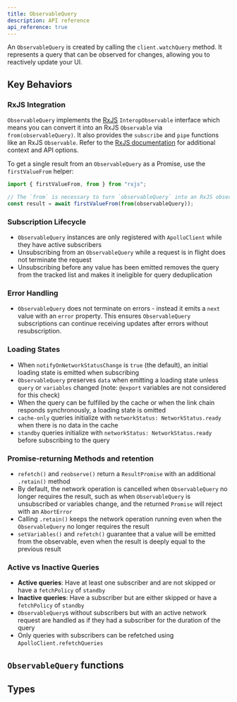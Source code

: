 ```yaml
---
title: ObservableQuery
description: API reference
api_reference: true
---
```



An `ObservableQuery` is created by calling the `client.watchQuery` method.
It represents a query that can be observed for changes, allowing you to reactively update your UI.

## Key Behaviors

### RxJS Integration

`ObservableQuery` implements the [RxJS](https://rxjs.dev/) `InteropObservable` interface which means you can convert it into an RxJS `Observable` via `from(observableQuery)`.
It also provides the `subscribe` and `pipe` functions like an RxJS `Observable`.
Refer to the [RxJS documentation](https://rxjs.dev/guide/overview) for additional context and API options.

To get a single result from an `ObservableQuery` as a Promise, use the `firstValueFrom` helper:

```ts
import { firstValueFrom, from } from "rxjs";

// The `from` is necessary to turn `observableQuery` into an RxJS observable
const result = await firstValueFrom(from(observableQuery));
```

### Subscription Lifecycle
- `ObservableQuery` instances are only registered with `ApolloClient` while they have active subscribers
- Unsubscribing from an `ObservableQuery` while a request is in flight does not terminate the request
- Unsubscribing before any value has been emitted removes the query from the tracked list and makes it ineligible for query deduplication

### Error Handling
- `ObservableQuery` does not terminate on errors - instead it emits a `next` value with an `error` property. This ensures `ObservableQuery` subscriptions can continue receiving updates after errors without resubscription.

### Loading States
- When `notifyOnNetworkStatusChange` is `true` (the default), an initial loading state is emitted when subscribing
- `ObservableQuery` preserves `data` when emitting a loading state unless `query` or `variables` changed (note: `@export` variables are not considered for this check)
- When the query can be fulfilled by the cache or when the link chain responds synchronously, a loading state is omitted
- `cache-only` queries initialize with `networkStatus: NetworkStatus.ready` when there is no data in the cache
- `standby` queries initialize with `networkStatus: NetworkStatus.ready` before subscribing to the query

### Promise-returning Methods and retention
- `refetch()` and `reobserve()` return a `ResultPromise` with an additional `.retain()` method
- By default, the network operation is cancelled when `ObservableQuery` no longer requires the result, such as when `ObservableQuery` is unsubscribed or variables change, and the returned `Promise` will reject with an `AbortError`
- Calling `.retain()` keeps the network operation running even when the `ObservableQuery` no longer requires the result
- `setVariables()` and `refetch()` guarantee that a value will be emitted from the observable, even when the result is deeply equal to the previous result

### Active vs Inactive Queries
- **Active queries**: Have at least one subscriber and are not skipped or have a `fetchPolicy` of `standby`
- **Inactive queries**: Have a subscriber but are either skipped or have a `fetchPolicy` of `standby`
- `ObservableQuery`s without subscribers but with an active network request are handled as if they had a subscriber for the duration of the query
- Only queries with subscribers can be refetched using `ApolloClient.refetchQueries`


## `ObservableQuery` functions

<FunctionDetails canonicalReference="@apollo/client!ObservableQuery#getCurrentResult:member(1)" headingLevel={3} result={false} parameters={false} />
<FunctionDetails canonicalReference="@apollo/client!DocumentationTypes.RxjsObservable#pipe:member(1)" headingLevel={3} result={false} parameters={false} />
<FunctionDetails canonicalReference="@apollo/client!DocumentationTypes.RxjsObservable#subscribe:member(1)" headingLevel={3} result={false} parameters={false} />
<FunctionDetails canonicalReference="@apollo/client!ObservableQuery#refetch:member(1)" headingLevel={3} result={false} />
<FunctionDetails canonicalReference="@apollo/client!ObservableQuery#fetchMore:member(1)" headingLevel={3} result={false} parameters={false} />
<FunctionDetails canonicalReference="@apollo/client!ObservableQuery#subscribeToMore:member(1)" headingLevel={3} result={false} parameters={false} />
<FunctionDetails canonicalReference="@apollo/client!ObservableQuery#stop:member(1)" headingLevel={3} result={false} parameters={false} />
<FunctionDetails canonicalReference="@apollo/client!ObservableQuery#setVariables:member(1)" headingLevel={3} result={false} />
<FunctionDetails canonicalReference="@apollo/client!ObservableQuery#updateQuery:member(1)" headingLevel={3} result={false} parameters={false} />
<FunctionDetails canonicalReference="@apollo/client!ObservableQuery#startPolling:member(1)" headingLevel={3} result={false} parameters={false} />
<FunctionDetails canonicalReference="@apollo/client!ObservableQuery#stopPolling:member(1)" headingLevel={3} result={false} parameters={false} />
<FunctionDetails canonicalReference="@apollo/client!ObservableQuery#reobserve:member(1)" headingLevel={3} result={false} parameters={false} />


## Types
<EnumDetails canonicalReference="@apollo/client!NetworkStatus:enum" headingLevel={3} />

<InterfaceDetails canonicalReference="@apollo/client!DocumentationTypes.ApolloQueryResult:interface" headingLevel={3} />
